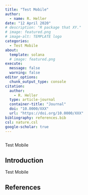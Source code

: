 ```yaml
---
title: "Test Mobile"
author:
  - name: R. Heller
date: "12 April 2020"
# description: "R package that XY."
# image: featured.png
# image-alt: TEMPLATE logo
categories:
  - Test Mobile
about:
  template: solana
  # image: featured.png
execute: 
  message: false
  warning: false
editor_options: 
  chunk_output_type: console
citation:
  author: 
    - R. Heller
  type: article-journal
  container-title: "Journal"
  doi: "10.0000/XXX"
  url: "https://doi.org/10.0000/XXX"
bibliography: references.bib
csl: nature.csl
google-scholar: true
---
```


```{=html}
<img loading="eager" src="https://vg01.met.vgwort.de/na/84e9be68be0e485d8d49d4c0a1eaf4db" width="1" height="1" alt=""/>
```

Test Mobile

## Introduction

Test Mobile


## References

::: {#refs}
:::
